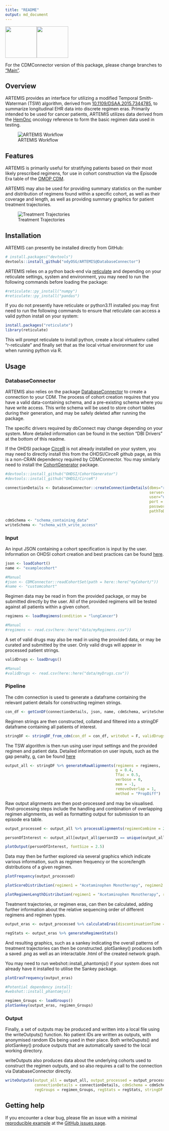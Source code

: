 ```yaml
---
title: "README"
output: md_document
---
```


<p float="left">

<img src="./img/artemis.png" style="vertical-align: center;" width="100"/><img src="./img/ods_logo.jpg" style="vertical-align: center;" width="100"/>

</p>

<!-- README.md is generated from README.Rmd. Please edit that file -->


For the CDMConnector version of this package, please change branches to ["Main"](https://github.com/OdyOSG/ARTEMIS/tree/main/).


## Overview

ARTEMIS provides an interface for utilizing a modified Temporal Smith-Waterman (TSW) algorithm, derived from [10.1109/DSAA.2015.7344785](https://www.researchgate.net/publication/292331949_Temporal_Needleman-Wunsch), to summarize longitudinal EHR data into discrete regimen eras. Primarily intended to be used for cancer patients, ARTEMIS utilizes data derived from the [HemOnc](https://hemonc.org/wiki/Main_Page) oncology reference to form the basic regimen data used in testing.

![ARTEMIS Workflow](/img/Workflow_Detailed.png?)

## Features

ARTEMIS is primarily useful for stratifying patients based on their most likely prescribed regimens, for use in cohort construction via the Episode Era table of the [OMOP CDM](https://www.ohdsi.org/data-standardization/).

ARTEMIS may also be used for providing summary statistics on the number and distribution of regimens found within a specific cohort, as well as their coverage and length, as well as providing summary graphics for patient treatment trajectories.

![Treatment Trajectories](/img/Networks.png?)

## Installation

ARTEMIS can presently be installed directly from GitHub:

``` r
# install.packages("devtools")
devtools::install_github("odyOSG/ARTEMIS@DatabaseConnector")
```

ARTEMIS relies on a python back-end via [reticulate](https://rstudio.github.io/reticulate/) and depending on your reticulate settings, system and environment, you may need to run the following commands before loading the package:

``` r
#reticulate::py_install("numpy")
#reticulate::py_install("pandas")
```

If you do not presently have reticulate or python3.11 installed you may first need to run the following commands to ensure that reticulate can access a valid python install on your system:

``` r
install.packages("reticulate")
library(reticulate)
```

This will prompt reticulate to install python, create a local virtualenv called "r-reticulate" and finally set that as the local virtual environment for use when running python via R.


## Usage

### DatabaseConnector

ARTEMIS also relies on the package [DatabaseConnector](https://github.com/OHDSI/DatabaseConnector) to create a connection to your CDM. The process of cohort creation requires that you have a valid data-containing schema, and a pre-existing schema where you have write access. This write schema will be used to store cohort tables during their generation, and may be safely deleted after running the package.

The specific drivers required by dbConnect may change depending on your system. More detailed information can be found in the section "DBI Drivers" at the bottom of this readme.

If the OHDSI package [CirceR](https://github.com/OHDSI/CirceR) is not already installed on your system, you may need to directly install this from the OHDSI/CirceR github page, as this is a non-CRAN dependency required by CDMConnector. You may similarly need to install the [CohortGenerator](https://github.com/OHDSI/CohortGenerator) package.

```r
#devtools::install_github("OHDSI/CohortGenerator")
#devtools::install_github("OHDSI/CirceR")

connectionDetails <- DatabaseConnector::createConnectionDetails(dbms="redshift",
                                                                server="myServer/serverName",
                                                                user="user",
                                                                port = "1337",
                                                                password="passowrd",
                                                                pathToDriver = "path/to/JDBC_drivers/")

cdmSchema <- "schema_containing_data"
writeSchema <- "schema_with_write_access"

```

### Input

An input JSON containing a cohort specification is input by the user. Information on OHDSI cohort creation and best practices can be found [here](https://ohdsi.github.io/TheBookOfOhdsi/Cohorts.html).

```r

json <- loadCohort()
name <- "examplecohort"

#Manual
#json <- CDMConnector::readCohortSet(path = here::here("myCohort/"))
#name <- "customcohort"

```

Regimen data may be read in from the provided package, or may be submitted directly by the user. All of the provided regimens will be tested against all patients within a given cohort.

```r

regimens <- loadRegimens(condition = "lungCancer")

#Manual
#regimens <- read.csv(here::here("data/myRegimens.csv"))

```

A set of valid drugs may also be read in using the provided data, or may be curated and submitted by the user. Only valid drugs will appear in processed patient strings.

```r

validDrugs <- loadDrugs()

#Manual
#validDrugs <- read.csv(here::here("data/myDrugs.csv"))

```

### Pipeline

The cdm connection is used to generate a dataframe containing the relevant patient details for constructing regimen strings.

```r

con_df <- getConDF(connectionDetails, json, name, cdmSchema, writeSchema)

```

Regimen strings are then constructed, collated and filtered into a stringDF dataframe containing all patients of interest.

```r

stringDF <- stringDF_from_cdm(con_df = con_df, writeOut = F, validDrugs = validDrugs)

```

The TSW algorithm is then run using user input settings and the provided regimen and patient data. Detailed information on user inputs, such as the gap penalty, g, can be found [here](www.github.com/odyOSG/ARTEMIS)

```r

output_all <- stringDF %>% generateRawAlignments(regimens = regimens,
                                                 g = 0.4,
                                                 Tfac = 0.5,
                                                 verbose = 0,
                                                 mem = -1,
                                                 removeOverlap = 1,
                                                 method = "PropDiff")

```

Raw output alignments are then post-processed and may be visualised. Post-processing steps include the handling and combination of overlapping regimen alignments, as well as formatting output for submission to an episode era table.

```r

output_processed <- output_all %>% processAlignments(regimenCombine = 28, regimens = regimens)

personOfInterest <- output_all[output_all$personID == unique(output_all$personID)[1337],]

plotOutput(personOfInterest, fontSize = 2.5)

```

Data may then be further explored via several graphics which indicate various information, such as regimen frequency or the score/length distributions of a given regimen.

```r

plotFrequency(output_processed)

plotScoreDistribution(regimen1 = "Acetaminophen Monotherapy", regimen2 = "Ibuprofen Monotherapy", processedAll = output_processed)

plotRegimenLengthDistribution(regimen1 = "Acetaminophen Monotherapy", regimen2 = "Ibuprofen Monotherapy", processedAll = output_processed)

```

Treatment trajectories, or regimen eras, can then be calculated, adding further information about the relative sequencing order of different regimens and regimen types.

```r

output_eras <- output_processed %>% calculateEras(discontinuationTime = 90)

regStats <- output_eras %>% generateRegimenStats()

```

And resulting graphics, such as a sankey indicating the overall patterns of treatment trajectories can then be constructed. plotSankey() produces both a saved .png as well as an interactable .html of the created network graph.

You may need to run webshot::install_phantomjs() if your system does not already have it installed to utilise the Sankey package.

```r

plotErasFrequency(output_eras)

#Potential dependency install:
#webshot::install_phantomjs()

regimen_Groups <- loadGroups()
plotSankey(output_eras, regimen_Groups)

```

### Output

Finally, a set of outputs may be produced and written into a local file using the writeOutputs() function. No patient IDs are written as outputs, with anonymised random IDs being used in their place. Both writeOuputs() and plotSankey() produce outputs that are automatically saved to the local working directory.

writeOutputs also produces data about the underlying cohorts used to construct the regimen outputs, and so also requires a call to the connection via DatabaseConnector directly.

```r

writeOutputs(output_all = output_all, output_processed = output_processed, output_eras = output_eras,
             connectionDetails = connectionDetails, cdmSchema = cdmSchema, con_df = con_df,
             regGroups = regimen_Groups, regStats = regStats, stringDF = stringDF)

```

## Getting help

If you encounter a clear bug, please file an issue with a minimal [reproducible example](https://reprex.tidyverse.org/) at the [GitHub issues page](https://github.com/OdyOSG/ARTEMIS/issues).
